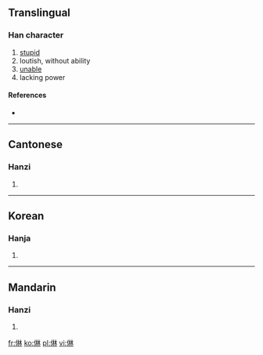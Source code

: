 ==Translingual==

===Han character===
{{Han char|rn=9|rad=人|as=08|sn=10|four=|canj=人木木 (ODD)}}

# [[stupid]]
# loutish, without ability
# [[unable]]
# lacking power

====References====
* {{Han ref|kx=0106.130|hdz=10172.010|uh=3463|ud=13411}}

----

==Cantonese==

===Hanzi===
{{yue-hanzi|jyut=|y=lam2, lam4}}

# {{defn|Cantonese|sort=人08}}
----

==Korean==

===Hanja===
{{ko-hanja|hangeul=[[람]]([[남]])|rv=ram(nam)|mr=ram(nam)|y=lam(<sup>l</sup>nam)|eumhun=투미하다|ehrv=tumihada|ehmr=t'umihada|ehy=thumihata}}

# {{defn|Korean|sort=人08}}

----

==Mandarin==

===Hanzi===
{{cmn-hanzi|pin=[[lán]] ([[lan2]])|wg=lan<sup>2</sup>}}

# {{defn|Mandarin|sort=人08}}

[[fr:㑣]]
[[ko:㑣]]
[[pl:㑣]]
[[vi:㑣]]